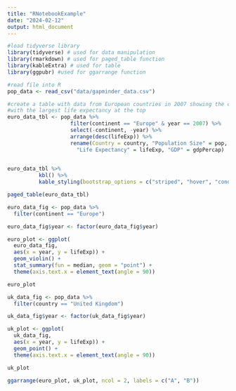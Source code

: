 ```yaml
---
title: "RNotebookExample"
date: "2024-02-12"
output: html_document
---
```


```r
#load tidyverse library
library(tidyverse) # used for data manipulation
library(rmarkdown) # used for paged_table function
library(kableExtra) # used for table
library(ggpubr) #used for ggarrange function 

#read file into R
pop_data <- read_csv("data/gapminder_data.csv")

#create a table with data from European countries in 2007 showing the countries 
#with the largest life expectancy at the top 
euro_data_tbl <- pop_data %>% 
                    filter(continent == "Europe" & year == 2007) %>% 
                    select(-continent, -year) %>% 
                    arrange(desc(lifeExp)) %>% 
                    rename(Country = country, "Population Size" = pop, 
                      "Life Expectancy" = lifeExp, "GDP" = gdpPercap)
    
```

```r
euro_data_tbl %>% 
          kbl() %>%
          kable_styling(bootstrap_options = c("striped", "hover", "condensed"))
```

```r
paged_table(euro_data_tbl)
```

```r
euro_data_fig <- pop_data %>%
  filter(continent == "Europe")

euro_data_fig$year <- factor(euro_data_fig$year)

euro_plot <- ggplot(
  euro_data_fig,
  aes(x = year, y = lifeExp)) +
  geom_violin() +
  stat_summary(fun = median, geom = "point") +
  theme(axis.text.x = element_text(angle = 90))

euro_plot
```

```r
uk_data_fig <- pop_data %>%
  filter(country == "United Kingdom")

uk_data_fig$year <- factor(uk_data_fig$year)

uk_plot <- ggplot(
  uk_data_fig,
  aes(x = year, y = lifeExp)) +
  geom_point() +
  theme(axis.text.x = element_text(angle = 90))

uk_plot
```

```r
ggarrange(euro_plot, uk_plot, ncol = 2, labels = c("A", "B"))
```
